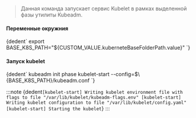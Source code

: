 

> Данная команда запускает сервис Kubelet в рамках выделенной фазы утилиты Kubeadm.

<h4>Переменные окружния</h4>
<CodeBlock language="bash">
    {dedent`
        export BASE_K8S_PATH="${CUSTOM_VALUE.kuberneteBaseFolderPath.value}"
    `}
</CodeBlock>

<h4>Запуск kubelet</h4>
<CodeBlock language="bash">
    {dedent`
        kubeadm init phase kubelet-start --config=$\{BASE_K8S_PATH}/kubeadm.conf
    `}
</CodeBlock>

:::note
<CodeBlock language="bash">
    {dedent`
        [kubelet-start] Writing kubelet environment file with flags to file "/var/lib/kubelet/kubeadm-flags.env"
        [kubelet-start] Writing kubelet configuration to file "/var/lib/kubelet/config.yaml"
        [kubelet-start] Starting the kubelet
    `}
</CodeBlock>
:::
